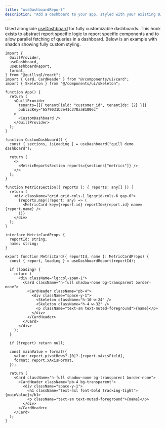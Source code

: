 ```yaml
---
title: "useDashboardReport"
description: "Add a dashboard to your app, styled with your existing UI components."
---
```


Used alongside [useDashboard](/react/use-dashboard) for fully customizable dashboards. This hook exists to abstract report specific logic to report specific components and to allow parallel fetching of queries in a dashboard. Below is an example with shadcn showing fully custom styling.

```tsx App.tsx
import {
  QuillProvider,
  useDashboard,
  useDashboardReport,
  format,
} from "@quillsql/react";
import { Card, CardHeader } from "@/components/ui/card";
import { Skeleton } from "@/components/ui/skeleton";

function App() {
  return (
    <QuillProvider
      tenants={[{ tenantField: "customer_id", tenantIds: [2] }]}
      publicKey="6579031b3e41c378aa8180ec"
    >
      <CustomDashboard />
    </QuillProvider>
  );
}

function CustomDashboard() {
  const { sections, isLoading } = useDashboard("quill demo dashboard");

  return (
    <>
      <MetricReportsSection reports={sections["metrics"]} />
    </>
  );
}

function MetricsSection({ reports }: { reports: any[] }) {
  return (
    <div className="grid grid-cols-1 lg:grid-cols-6 gap-6">
      {reports.map((report: any) => (
        <MetricCard key={report.id} reportId={report.id} name={report.name} />
      ))}
    </div>
  );
}

interface MetricCardProps {
  reportId: string;
  name: string;
}

export function MetricCard({ reportId, name }: MetricCardProps) {
  const { report, loading } = useDashboardReport(reportId);

  if (loading) {
    return (
      <div className="lg:col-span-1">
        <Card className="h-full shadow-none bg-transparent border-none">
          <CardHeader className="pb-4">
            <div className="space-y-1">
              <Skeleton className="h-10 w-24" />
              <Skeleton className="h-4 w-32" />
              <p className="text-sm text-muted-foreground">{name}</p>
            </div>
          </CardHeader>
        </Card>
      </div>
    );
  }

  if (!report) return null;

  const mainValue = format({
    value: report.pivotRows?.[0]?.[report.xAxisField],
    format: report.xAxisFormat,
  });

  return (
    <Card className="h-full shadow-none bg-transparent border-none">
      <CardHeader className="pb-4 bg-transparent">
        <div className="space-y-1">
          <h1 className="text-4xl font-bold tracking-tight">{mainValue}</h1>
          <p className="text-sm text-muted-foreground">{name}</p>
        </div>
      </CardHeader>
    </Card>
  );
}
```
